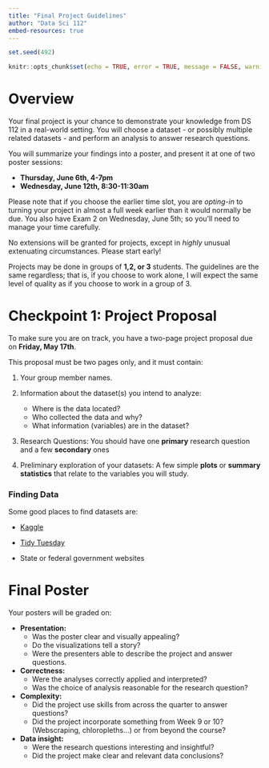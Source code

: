 ```yaml
---
title: "Final Project Guidelines"
author: "Data Sci 112"
embed-resources: true
---
```


```r
set.seed(492)
```

```r
knitr::opts_chunk$set(echo = TRUE, error = TRUE, message = FALSE, warning = FALSE)
```

# Overview

Your final project is your chance to demonstrate your knowledge from DS 112 in a real-world setting.  You will choose a dataset - or possibly multiple related datasets - and perform an analysis to answer research questions.

You will summarize your findings into a poster, and present it at one of two poster sessions:

* **Thursday, June 6th, 4-7pm**
* **Wednesday, June 12th, 8:30-11:30am**

Please note that if you choose the earlier time slot, you are *opting-in* to turning your project in almost a full week earlier than it would normally be due.  You also have Exam 2 on Wednesday, June 5th; so you'll need to manage your time carefully.

No extensions will be granted for projects, except in *highly* unusual extenuating circumstances.  Please start early!

Projects may be done in groups of **1,2, or 3** students.  The guidelines are the same regardless; that is, if you choose to work alone, I will expect the same level of quality as if you choose to work in a group of 3.

# Checkpoint 1: Project Proposal

To make sure you are on track, you have a two-page project proposal due on **Friday, May 17th**.

This proposal must be two pages only, and it must contain:

1. Your group member names.

2. Information about the dataset(s) you intend to analyze: 
    + Where is the data located?
    + Who collected the data and why?
    + What information (variables) are in the dataset?
    
3. Research Questions: You should have one **primary** research question and a few **secondary** ones

4. Preliminary exploration of your datasets:  A few simple **plots** or **summary statistics** that relate to the variables you will study.


### Finding Data

Some good places to find datasets are:

* [Kaggle](www.kaggle.com)

* [Tidy Tuesday](https://github.com/rfordatascience/tidytuesday)

* State or federal government websites

# Final Poster

Your posters will be graded on:

* **Presentation:**
    + Was the poster clear and visually appealing?
    + Do the visualizations tell a story?
    + Were the presenters able to describe the project and answer questions.

* **Correctness:**
    + Were the analyses correctly applied and interpreted?
    + Was the choice of analysis reasonable for the research question?

* **Complexity:**
    + Did the project use skills from across the quarter to answer questions?
    + Did the project incorporate something from Week 9 or 10?  (Webscraping, chloropleths...) or from beyond the course?

* **Data insight:**
    + Were the research questions interesting and insightful?
    + Did the project make clear and relevant data conclusions?